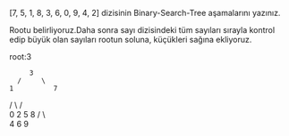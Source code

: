 
[7, 5, 1, 8, 3, 6, 0, 9, 4, 2] dizisinin Binary-Search-Tree aşamalarını yazınız.
 
Rootu belirliyoruz.Daha sonra sayı dizisindeki tüm sayıları sırayla kontrol edip büyük olan sayıları rootun soluna, küçükleri sağına ekliyoruz.



root:3

         3
      /     \
    1          7
   /  \       /  \
  0    2     5    8
           /  \     \
          4    6      9                   